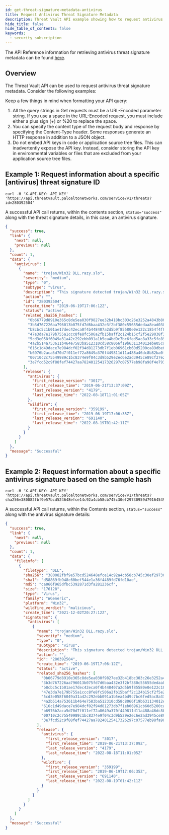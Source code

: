 ```yaml
---
id: get-threat-signature-metadata-antivirus
title: Request Antivirus Threat Signature Metadata
description: Threat Vault API example showing how to request antivirus threat signature metadata.
hide_title: false
hide_table_of_contents: false
keywords:
  - security subscription
---
```


The API Reference information for retrieving antivirus threat signature metadata can be found
[here](/threat-vault/api/threats/).

## Overview

The Threat Vault API can be used to request antivirus threat signature metadata. Consider the following examples:

Keep a few things in mind when formatting your API query:

1. All the query strings in Get requests must be a URL-Encoded parameter string. If you use a space in the URL-Encoded request, you must include either a plus sign (+) or %20 to replace the space.
2. You can specify the content type of the request body and response by specifying the Content-Type header. Some responses generate an HTTP response in addition to a JSON object.
3. Do not embed API keys in code or application source tree files. This can inadvertently expose the API key. Instead, consider storing the API key in environmental variables or files that are excluded from your application source tree files.

## Example 1: Request information about a specific [antivirus] threat signature ID

```shell-session
curl -H 'X-API-KEY: API_KEY' 'https://api.threatvault.paloaltonetworks.com/service/v1/threats?id=280392504'
```

A successful API call returns, within the contents section, `status="success"` along with the threat signature details, in this case, an antivirus signature.

```json
{
  "success": true,
  "link": {
    "next": null,
    "previous": null
  },
  "count": 1,
  "data": {
    "antivirus": [
      {
        "name": "trojan/Win32 DLL.razy.slo",
        "severity": "medium",
        "type": "0",
        "subtype": "virus",
        "description": "This signature detected trojan/Win32 DLL.razy.slo",
        "action": "",
        "id": "280392504",
        "create_time": "2019-06-19T17:06:12Z",
        "status": "active",
        "related_sha256_hashes": [
          "0b66779d8910e365c8de5ea030f9827ee32b418bc303c26e3252a4843b86118d",
          "3b3d767226aa796013b075fd7d6baa432e3f2bf380c55655dedaa8ead038829e",
          "b8cbc5c1b01ae17dec42eca0f4b448407a2d5b9f85580e0e122c1854f4f80e37",
          "47e3da7e179b755a1ccc8fe8fc506a2fb15baff2c124b15cf2f5e29038f3d1ac",
          "5cd3e058f6049a31a42c292ebb091a1b5ea4bd9c7bc6fed5ac8a33c5fc89924a",
          "4a2b514a753611b464e7583ba512310cd58c8066f19b631134012ebe05cd0e5f",
          "616c1d49dace7e984dcf02f94d81273db7f1eb06961cb60d5200ca89dbe640ac",
          "b6976b2aca5d70d7f011ef72a8649a370f449811d11a488a46dc8b82ba0f2f2a",
          "00710c2c75549989c1bc8374e9f04c3d9b529e2ec6e2ad3945ce89cf27e25bd4",
          "3e7fcd52c9f88fef74427aa78240125417326297c07577eb98fa98f4e793ca0e"
        ],
        "release": {
          "antivirus": {
            "first_release_version": "3017",
            "first_release_time": "2019-06-21T13:37:09Z",
            "last_release_version": "4179",
            "last_release_time": "2022-08-18T11:01:05Z"
          },
          "wildfire": {
            "first_release_version": "359199",
            "first_release_time": "2019-06-19T17:06:35Z",
            "last_release_version": "691140",
            "last_release_time": "2022-08-19T01:42:11Z"
          }
        }
      }
    ]
  },
  "message": "Successful"
}
```

## Example 2: Request information about a specific antivirus signature based on the sample hash

```shell-session
curl -H 'X-API-KEY: API_KEY' 'https://api.threatvault.paloaltonetworks.com/service/v1/threats?sha256=380082fbf9e57bcd524648efce14c92a4cb58cb745c30ef29730959d79164549'
```

A successful API call returns, within the Contents section, `status="success"` along with the antivirus signature details:

```json
{
  "success": true,
  "link": {
    "next": null,
    "previous": null
  },
  "count": 1,
  "data": {
    "fileinfo": [
      {
        "filetype": "DLL",
        "sha256": "380082fbf9e57bcd524648efce14c92a4cb58cb745c30ef29730959d79164549",
        "sha1": "d58869fb948c60bef544e1a36f4489fd76fd10ae",
        "md5": "ca066f965dfbc5392871d3fa281236cf",
        "size": "176128",
        "type": "Virus",
        "family": "WGeneric",
        "platform": "Win32",
        "wildfire_verdict": "malicious",
        "create_time": "2021-12-02T20:27:12Z",
        "signatures": {
          "antivirus": [
            {
              "name": "trojan/Win32 DLL.razy.slo",
              "severity": "medium",
              "type": "0",
              "subtype": "virus",
              "description": "This signature detected trojan/Win32 DLL.razy.slo",
              "action": "",
              "id": "280392504",
              "create_time": "2019-06-19T17:06:12Z",
              "status": "active",
              "related_sha256_hashes": [
                "0b66779d8910e365c8de5ea030f9827ee32b418bc303c26e3252a4843b86118d",
                "3b3d767226aa796013b075fd7d6baa432e3f2bf380c55655dedaa8ead038829e",
                "b8cbc5c1b01ae17dec42eca0f4b448407a2d5b9f85580e0e122c1854f4f80e37",
                "47e3da7e179b755a1ccc8fe8fc506a2fb15baff2c124b15cf2f5e29038f3d1ac",
                "5cd3e058f6049a31a42c292ebb091a1b5ea4bd9c7bc6fed5ac8a33c5fc89924a",
                "4a2b514a753611b464e7583ba512310cd58c8066f19b631134012ebe05cd0e5f",
                "616c1d49dace7e984dcf02f94d81273db7f1eb06961cb60d5200ca89dbe640ac",
                "b6976b2aca5d70d7f011ef72a8649a370f449811d11a488a46dc8b82ba0f2f2a",
                "00710c2c75549989c1bc8374e9f04c3d9b529e2ec6e2ad3945ce89cf27e25bd4",
                "3e7fcd52c9f88fef74427aa78240125417326297c07577eb98fa98f4e793ca0e"
              ],
              "release": {
                "antivirus": {
                  "first_release_version": "3017",
                  "first_release_time": "2019-06-21T13:37:09Z",
                  "last_release_version": "4179",
                  "last_release_time": "2022-08-18T11:01:05Z"
                },
                "wildfire": {
                  "first_release_version": "359199",
                  "first_release_time": "2019-06-19T17:06:35Z",
                  "last_release_version": "691140",
                  "last_release_time": "2022-08-19T01:42:11Z"
                }
              }
            }
          ]
        }
      }
    ]
  },
  "message": "Successful"
}
```
